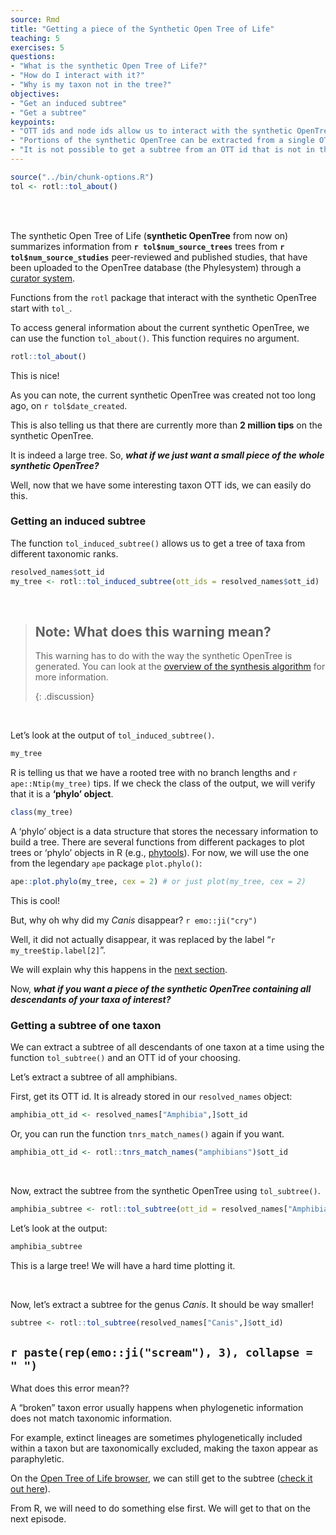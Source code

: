 ```yaml
---
source: Rmd
title: "Getting a piece of the Synthetic Open Tree of Life"
teaching: 5
exercises: 5
questions:
- "What is the synthetic Open Tree of Life?"
- "How do I interact with it?"
- "Why is my taxon not in the tree?"
objectives:
- "Get an induced subtree"
- "Get a subtree"
keypoints:
- "OTT ids and node ids allow us to interact with the synthetic OpenTree."
- "Portions of the synthetic OpenTree can be extracted from a single OTT id or from a bunch of OTT ids"
- "It is not possible to get a subtree from an OTT id that is not in the synthetic tree."
---
```

```r
source("../bin/chunk-options.R")
tol <- rotl::tol_about()
```
<br/>
<br/>

The synthetic Open Tree of Life (**synthetic OpenTree** from now on) summarizes information from **`r tol$num_source_trees`**
trees from **`r tol$num_source_studies`** peer-reviewed and published studies, that have been uploaded to the OpenTree database (the Phylesystem) through a [curator system](https://tree.opentreeoflife.org/curator).

Functions from the `rotl` package that interact with the synthetic OpenTree start with `tol_`.

To access general information about the current synthetic OpenTree, we can use the function `tol_about()`. This function requires no argument.

```r
rotl::tol_about()
```
This is nice!

As you can note, the current synthetic OpenTree was created not too long ago, on `r tol$date_created`.

This is also telling us that there are currently more than **2 million tips** on the synthetic OpenTree.

It is indeed a large tree. So, **_what if we just want a small piece of the whole synthetic OpenTree?_**

Well, now that we have some interesting taxon OTT ids, we can easily do this.


### Getting an induced subtree

The function `tol_induced_subtree()` allows us to get a tree of taxa from different taxonomic ranks.

```r
resolved_names$ott_id
my_tree <- rotl::tol_induced_subtree(ott_ids = resolved_names$ott_id)
```

<br/>

> ## Note: What does this warning mean?
>
> This warning has to do with the way the synthetic OpenTree is generated.
> You can look at the [overview of the synthesis algorithm](https://docs.google.com/presentation/d/1RwoNTUK3LKgBupBNOc1TNsIpucuMUddlYW6rC56We10/edit?usp=sharing) for more information.
>
>
{: .discussion}

<br/>

Let's look at the output of `tol_induced_subtree()`.

```r
my_tree
```

R is telling us that we have a rooted tree with no branch lengths and `r ape::Ntip(my_tree)` tips.
If we check the class of the output, we will verify that it is a **'phylo' object**.

```r
class(my_tree)
```

A 'phylo' object is a data structure that stores the necessary information to build a tree.
There are several functions from different packages to plot trees or 'phylo' objects in R (e.g., [phytools](https://cran.r-project.org/web/packages/phytools/phytools.pdf)). For now, we will use the one from the legendary `ape` package `plot.phylo()`:

```r
ape::plot.phylo(my_tree, cex = 2) # or just plot(my_tree, cex = 2)
```

This is cool!

But, why oh why did my _Canis_ disappear? `r emo::ji("cry")`

Well, it did not actually disappear, it was replaced by the label "`r my_tree$tip.label[2]`".

We will explain why this happens in the [next section](../03-broken-taxa/index.html).

Now, **_what if you want a piece of the synthetic OpenTree containing all descendants of your taxa of interest?_**

### Getting a subtree of one taxon

We can extract a subtree of all descendants of one taxon at a time using the function `tol_subtree()` and an OTT id of your choosing.

Let's extract a subtree of all amphibians.

First, get its OTT id. It is already stored in our `resolved_names` object:

```r
amphibia_ott_id <- resolved_names["Amphibia",]$ott_id
```
Or,  you can run the function `tnrs_match_names()` again if you want.
```r
amphibia_ott_id <- rotl::tnrs_match_names("amphibians")$ott_id
```

<br/>

Now, extract the subtree from the synthetic OpenTree using `tol_subtree()`.
```r
amphibia_subtree <- rotl::tol_subtree(ott_id = resolved_names["Amphibia",]$ott_id)
```
Let's look at the output:
```r
amphibia_subtree
```
This is a large tree! We will have a hard time plotting it.

<br/>

Now, let's extract a subtree for the genus _Canis_. It should be way smaller!

```r
subtree <- rotl::tol_subtree(resolved_names["Canis",]$ott_id)
```

## `r paste(rep(emo::ji("scream"), 3), collapse = " ")`

What does this error mean??

A "broken" taxon error usually happens when phylogenetic information does not match taxonomic information.

For example, extinct lineages are sometimes phylogenetically included within a taxon but are taxonomically excluded, making the taxon appear as paraphyletic.

On the [Open Tree of Life browser](https://tree.opentreeoflife.org/opentree/argus/ottol@372706), we can still get to the subtree ([check it out here](https://tree.opentreeoflife.org/opentree/argus/opentree12.3@mrcaott47497ott110766)).

From R, we will need to do something else first. We will get to that on the next episode.

<br/>
